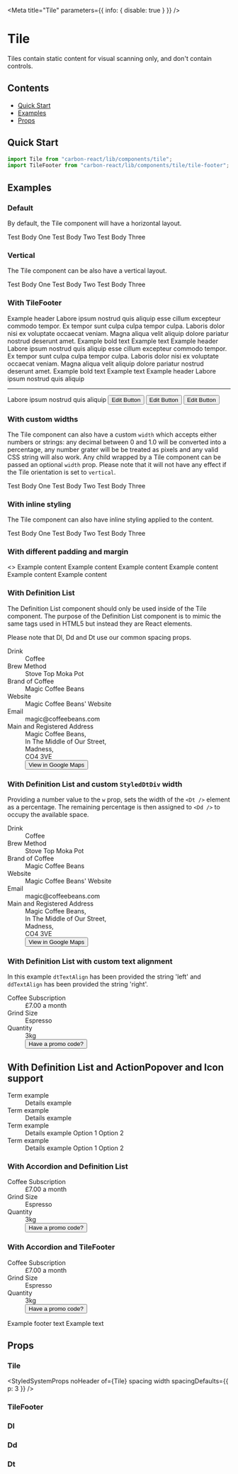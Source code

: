 
<Meta title="Tile" parameters={{ info: { disable: true } }} />

# Tile

Tiles contain static content for visual scanning only, and don't contain controls.

## Contents

- [Quick Start](#quick-start)
- [Examples](#examples)
- [Props](#props)

## Quick Start

```javascript
import Tile from "carbon-react/lib/components/tile";
import TileFooter from "carbon-react/lib/components/tile/tile-footer";
```

## Examples

### Default

By default, the Tile component will have a horizontal layout.

<Preview>
  <Story name="default">
    <Tile>
      <Content title="Test Title One">Test Body One</Content>
      <Content title="Test Title Two">Test Body Two</Content>
      <Content title="Test Title Three">Test Body Three</Content>
    </Tile>
  </Story>
</Preview>

### Vertical

The Tile component can be also have a vertical layout.

<Preview>
  <Story name="vertical">
    <Tile orientation="vertical">
      <Content title="Test Title One">Test Body One</Content>
      <Content title="Test Title Two">Test Body Two</Content>
      <Content title="Test Title Three">Test Body Three</Content>
    </Tile>
  </Story>
</Preview>

### With TileFooter

<Preview>
  <Story name="with TileFooter">
    <div>
      <Tile orientation="vertical" width={400}>
        <Content>
          <Typography pb={2} variant="h4" fontWeight="bold">
            Example header
          </Typography>
          <Typography>
            Labore ipsum nostrud quis aliquip esse cillum excepteur commodo
            tempor. Ex tempor sunt culpa culpa tempor culpa. Laboris dolor nisi
            ex voluptate occaecat veniam. Magna aliqua velit aliquip dolore
            pariatur nostrud deserunt amet.
          </Typography>
          <TileFooter variant="transparent" pt={2}>
            <Typography pr={2} display="inline" variant="b">
              Example bold text
            </Typography>
            <Typography display="inline">Example text</Typography>
          </TileFooter>
        </Content>
      </Tile>
      <Box my={3} />
      <Tile px={0} pb={0} orientation="vertical" width={400}>
        <Content>
          <Box px={3}>
            <Typography pb={2} variant="h4" fontWeight="bold">
              Example header
            </Typography>
            <Typography>
              Labore ipsum nostrud quis aliquip esse cillum excepteur commodo
              tempor. Ex tempor sunt culpa culpa tempor culpa. Laboris dolor
              nisi ex voluptate occaecat veniam. Magna aliqua velit aliquip
              dolore pariatur nostrud deserunt amet.
            </Typography>
          </Box>
          <TileFooter p={3}>
            <Typography pr={2} display="inline" variant="b">
              Example bold text
            </Typography>
            <Typography display="inline">Example text</Typography>
          </TileFooter>
        </Content>
      </Tile>
      <Box my={3} />
      <Tile px={0} pb={0} orientation="vertical" width={420}>
        <Content>
          <Box px={3}>
            <Typography pb={2} variant="h4" fontWeight="bold">
              Example header
            </Typography>
            <Typography>Labore ipsum nostrud quis aliquip</Typography>
            <Hr />
            <Typography>Labore ipsum nostrud quis aliquip</Typography>
          </Box>
          <TileFooter p={1}>
            <Box
              width="100%"
              alignItems="center"
              display="flex"
              justifyContent="center"
            >
              <Button
                p={0}
                iconPosition="after"
                iconType="edit"
                buttonType="tertiary"
              >
                Edit Button
              </Button>
              <VerticalDivider tint={80} py={0} px={2} h={20} />
              <Button
                p={0}
                iconPosition="after"
                iconType="edit"
                buttonType="tertiary"
                ml={2}
              >
                Edit Button
              </Button>
              <VerticalDivider tint={80} py={0} px={2} h={20} />
              <Button
                p={0}
                iconPosition="after"
                iconType="edit"
                buttonType="tertiary"
                ml={2}
              >
                Edit Button
              </Button>
            </Box>
          </TileFooter>
        </Content>
      </Tile>
    </div>
  </Story>
</Preview>

### With custom widths

The Tile component can also have a custom `width` which accepts either numbers or strings: any decimal between 0 and 1.0
will be converted into a percentage, any number grater will be be treated as pixels and any valid CSS string will also work.
Any child wrapped by a Tile component can be passed an optional `width` prop.
Please note that it will not have any effect if the Tile orientation is set to `vertical`.

<Preview>
  <Story name="custom Widths">
    <Tile as="tile" orientation="horizontal" width="75%">
      <Content
        align="left"
        variant="primary"
        bodyFullWidth={false}
        inline={false}
        title="Test Title One"
        width="40%"
      >
        Test Body One
      </Content>
      <Content
        align="left"
        variant="primary"
        bodyFullWidth={false}
        inline={false}
        title="Test Title Two"
        width="80%"
      >
        Test Body Two
      </Content>
      <Content
        align="left"
        variant="primary"
        bodyFullWidth={false}
        inline={false}
        title="Test Title Three"
        width="120%"
      >
        Test Body Three
      </Content>
    </Tile>
  </Story>
</Preview>

### With inline styling

The Tile component can also have inline styling applied to the content.

<Preview>
  <Story name="with Inline">
    <Tile as="tile" orientation="horizontal" width={0}>
      <Content
        align="left"
        variant="primary"
        bodyFullWidth={false}
        inline={true}
        title="Test Title One"
        width="80%"
      >
        Test Body One
      </Content>
      <Content
        align="left"
        variant="primary"
        bodyFullWidth={false}
        inline={true}
        title="Test Title Two"
        width="80%"
      >
        Test Body Two
      </Content>
      <Content
        align="left"
        variant="primary"
        bodyFullWidth={false}
        inline={true}
        title="Test Title Three"
        width="80%"
      >
        Test Body Three
      </Content>
    </Tile>
  </Story>
</Preview>

### With different padding and margin

<Preview>
  <Story name="with different padding and margin">
    <>
      <Tile p={0} m={0} as="tile" orientation="horizontal">
        <Content width="50%">Example content</Content>
      </Tile>
      <Tile p={1} m={1} as="tile" orientation="horizontal">
        <Content width="50%">Example content</Content>
      </Tile>
      <Tile p={2} m={2} as="tile" orientation="horizontal">
        <Content width="50%">Example content</Content>
      </Tile>
      <Tile p={3} m={3} as="tile" orientation="horizontal">
        <Content width="50%">Example content</Content>
      </Tile>
      <Tile p={4} m={4} as="tile" orientation="horizontal">
        <Content width="50%">Example content</Content>
      </Tile>
      <Tile p={5} m={5} as="tile" orientation="horizontal">
        <Content width="50%">Example content</Content>
      </Tile>
    </>
  </Story>
</Preview>

### With Definition List

The Definition List component should only be used inside of the Tile component. The purpose of the Definition List component is to mimic
the same tags used in HTML5 but instead they are React elements.

Please note that Dl, Dd and Dt use our common spacing props.

<Preview>
  <Story name="with Definition List - default">
    <Tile width="95%">
      <Dl>
        <Dt>Drink</Dt>
        <Dd>Coffee</Dd>
        <Dt>Brew Method</Dt>
        <Dd>Stove Top Moka Pot</Dd>
        <Dt>Brand of Coffee</Dt>
        <Dd>Magic Coffee Beans</Dd>
        <Dt>Website</Dt>
        <Dd>
          <Link href="www.sage.com">Magic Coffee Beans' Website</Link>
        </Dd>
        <Dt>Email</Dt>
        <Dd>
          <Link href="magic@coffeebeans.com">magic@coffeebeans.com</Link>
        </Dd>
        <Dt>Main and Registered Address</Dt>
        <Dd mb="4px">Magic Coffee Beans,</Dd>
        <Dd mb="4px">In The Middle of Our Street,</Dd>
        <Dd mb="4px">Madness,</Dd>
        <Dd mb="4px">CO4 3VE</Dd>
        <Dd>
          <Button
            buttonType="tertiary"
            iconType="link"
            iconPosition="after"
            href="https://goo.gl/maps/GMReLoBpbn9mdZVZ7"
          >
            View in Google Maps
          </Button>
        </Dd>
      </Dl>
    </Tile>
  </Story>
</Preview>

### With Definition List and custom `StyledDtDiv` width

Providing a number value to the `w` prop, sets the width of the `<Dt />` element as a percentage. The remaining percentage is then assigned to `<Dd />` to occupy the available space.

<Preview>
  <Story name="with Definition List and custom width">
    <Tile width="95%">
      <Dl w={40}>
        <Dt>Drink</Dt>
        <Dd>Coffee</Dd>
        <Dt>Brew Method</Dt>
        <Dd>Stove Top Moka Pot</Dd>
        <Dt>Brand of Coffee</Dt>
        <Dd>Magic Coffee Beans</Dd>
        <Dt>Website</Dt>
        <Dd>
          <Link href="www.sage.com">Magic Coffee Beans' Website</Link>
        </Dd>
        <Dt>Email</Dt>
        <Dd>
          <Link href="magic@coffeebeans.com">magic@coffeebeans.com</Link>
        </Dd>
        <Dt>Main and Registered Address</Dt>
        <Dd mb="4px">Magic Coffee Beans,</Dd>
        <Dd mb="4px">In The Middle of Our Street,</Dd>
        <Dd mb="4px">Madness,</Dd>
        <Dd mb="4px">CO4 3VE</Dd>
        <Dd>
          <Button
            buttonType="tertiary"
            iconType="link"
            iconPosition="after"
            href="https://goo.gl/maps/GMReLoBpbn9mdZVZ7"
          >
            View in Google Maps
          </Button>
        </Dd>
      </Dl>
    </Tile>
  </Story>
</Preview>

### With Definition List with custom text alignment

In this example `dtTextAlign` has been provided the string 'left' and `ddTextAlign` has been provided the string 'right'.

<Preview>
  <Story name="with Definition and custom text alignment">
    <Tile width="40%">
      <Dl w={40} dtTextAlign="left" ddTextAlign="right">
        <Dt>Coffee Subscription</Dt>
        <Dd>£7.00 a month</Dd>
        <Dt>Grind Size</Dt>
        <Dd>Espresso</Dd>
        <Dt>Quantity</Dt>
        <Dd>3kg</Dd>
        <Dd>
          <Button
            buttonType="tertiary"
            href="https://goo.gl/maps/GMReLoBpbn9mdZVZ7"
          >
            Have a promo code?
          </Button>
        </Dd>
      </Dl>
    </Tile>
  </Story>
</Preview>

## With Definition List and ActionPopover and Icon support

<Preview>
  <Story name="with Definition List and ActionPopover and Icon support">
    <Tile width="60%">
      <Dl>
        <Dt>
          <Box paddingTop="4px" display="inline-flex" alignItems="center">
            Term example
          </Box>
        </Dt>
        <Dd>
          <Box display="inline-flex" alignItems="center">
            <Icon type="tick" mr={1} />
            <Box>Details example</Box>
          </Box>
        </Dd>
        <Dt>
          <Box paddingTop="4px">Term example</Box>
        </Dt>
        <Dd>
          <Box display="inline-flex" alignItems="center">
            <Box mr={1}>Details example</Box>
            <Icon type="tick" />
          </Box>
        </Dd>
        <Dt>
          <Box paddingTop="4px">Term example</Box>
        </Dt>
        <Dd>
          <Box display="inline-flex" alignItems="center">
            <Icon mr={1} type="tick" />
            <Box mr={2}>Details example</Box>
            <ActionPopover rightAlignMenu>
              <ActionPopoverItem>Option 1</ActionPopoverItem>
              <ActionPopoverItem>Option 2</ActionPopoverItem>
            </ActionPopover>
          </Box>
        </Dd>
        <Dt>
          <Box paddingTop="4px">Term example</Box>
        </Dt>
        <Dd>
          <Box display="inline-flex" alignItems="center">
            <Box mr={2}>Details example</Box>
            <ActionPopover rightAlignMenu>
              <ActionPopoverItem>Option 1</ActionPopoverItem>
              <ActionPopoverItem>Option 2</ActionPopoverItem>
            </ActionPopover>
          </Box>
        </Dd>
      </Dl>
    </Tile>
  </Story>
</Preview>

### With Accordion and Definition List

<Preview>
  <Story parameters={{ chromatic: { disable: true } }} name="with Accordion">
    <Tile p={0} orientation="horizontal">
      <Accordion p={0} headerSpace={{ p: 3 }} borders="none" title="Accordion">
        <Dl dtTextAlign="left" ddTextAlign="right">
          <Dt>Coffee Subscription</Dt>
          <Dd>£7.00 a month</Dd>
          <Dt>Grind Size</Dt>
          <Dd>Espresso</Dd>
          <Dt>Quantity</Dt>
          <Dd>3kg</Dd>
          <Dd>
            <Button
              buttonType="tertiary"
              href="https://goo.gl/maps/GMReLoBpbn9mdZVZ7"
            >
              Have a promo code?
            </Button>
          </Dd>
        </Dl>
      </Accordion>
    </Tile>
  </Story>
</Preview>

### With Accordion and TileFooter

<Preview>
  <Story
    parameters={{ chromatic: { disable: true } }}
    name="with Accordion and TileFooter"
  >
    <Tile p={0} orientation="vertical">
      <Accordion p={0} headerSpace={{ p: 3 }} borders="none" title="Accordion">
        <Dl dtTextAlign="left" ddTextAlign="right">
          <Dt>Coffee Subscription</Dt>
          <Dd>£7.00 a month</Dd>
          <Dt>Grind Size</Dt>
          <Dd>Espresso</Dd>
          <Dt>Quantity</Dt>
          <Dd>3kg</Dd>
          <Dd>
            <Button
              buttonType="tertiary"
              href="https://goo.gl/maps/GMReLoBpbn9mdZVZ7"
            >
              Have a promo code?
            </Button>
          </Dd>
        </Dl>
      </Accordion>
      <TileFooter p={3}>
        <Typography pr={2} display="inline" variant="b">
          Example footer text
        </Typography>
        <Typography display="inline">Example text</Typography>
      </TileFooter>
    </Tile>
  </Story>
</Preview>

## Props

### Tile

<StyledSystemProps
  noHeader
  of={Tile}
  spacing
  width
  spacingDefaults={{ p: 3 }}
/>

### TileFooter

<StyledSystemProps noHeader of={TileFooter} padding />

### Dl

<StyledSystemProps of={Dl} noHeader spacing />

### Dd

<StyledSystemProps of={Dd} noHeader spacing />

### Dt

<StyledSystemProps of={Dt} noHeader spacing />
